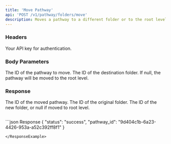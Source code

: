 ```yaml
---
title: 'Move Pathway'
api: 'POST /v1/pathway/folders/move'
description: Moves a pathway to a different folder or to the root level.
---
```


### Headers

<ParamField header="authorization" type="string" required={true}>
  Your API key for authentication.
</ParamField>


### Body Parameters
<ParamField body="pathway_id" type="string" required={true}>
  The ID of the pathway to move.
</ParamField>
<ParamField body="folder_id" type="string">
  The ID of the destination folder. If null, the pathway will be moved to the root level.
</ParamField>







### Response

<ResponseField name="pathway_id" type="string">
  The ID of the moved pathway.
</ResponseField>
<ResponseField name="old_folder_id" type="string">
  The ID of the original folder.
</ResponseField>
<ResponseField name="new_folder_id" type="string">
  The ID of the new folder, or null if moved to root level.
</ResponseField>

```
```



<ResponseExample>
```json Response
{
  "status": "success",
  "pathway_id": "9d404c1b-6a23-4426-953a-a52c392ff8f1"
}

```
</ResponseExample>
